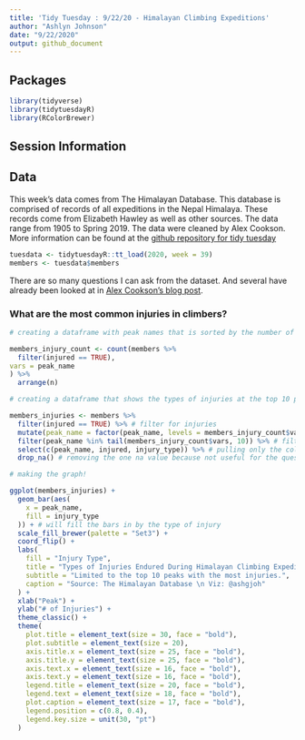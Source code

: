 ```yaml
---
title: 'Tidy Tuesday : 9/22/20 - Himalayan Climbing Expeditions'
author: "Ashlyn Johnson"
date: "9/22/2020"
output: github_document
---
```


## Packages
```r
library(tidyverse)
library(tidytuesdayR)
library(RColorBrewer)
```


## Session Information

## Data   

This week's data comes from The Himalayan Database. This database is comprised of records of all expeditions in the Nepal Himalaya. These records come from Elizabeth Hawley as well as other sources. The data range from 1905 to Spring 2019. The data were cleaned by Alex Cookson. More information can be found at the [github repository for tidy tuesday](https://github.com/rfordatascience/tidytuesday/blob/master/data/2020/2020-09-22/readme.md) 

```r
tuesdata <- tidytuesdayR::tt_load(2020, week = 39)
members <- tuesdata$members
```

There are so many questions I can ask from the dataset. And several have already been looked at in [Alex Cookson's blog post](https://www.alexcookson.com/post/analyzing-himalayan-peaks-first-ascents/). 

### What are the most common injuries in climbers? 

```r

# creating a dataframe with peak names that is sorted by the number of injuries at each peak

members_injury_count <- count(members %>%
  filter(injured == TRUE),
vars = peak_name
) %>%
  arrange(n)

# creating a dataframe that shows the types of injuries at the top 10 peaks for injuries

members_injuries <- members %>%
  filter(injured == TRUE) %>% # filter for injuries
  mutate(peak_name = factor(peak_name, levels = members_injury_count$vars, ordered = TRUE)) %>% # change peak_name variable into a factor
  filter(peak_name %in% tail(members_injury_count$vars, 10)) %>% # filter for top 10 peaks with the most recorded injuries
  select(c(peak_name, injured, injury_type)) %>% # pulling only the columns that I'll need for my visualization
  drop_na() # removing the one na value because not useful for the question we're asking

# making the graph!

ggplot(members_injuries) +
  geom_bar(aes(
    x = peak_name,
    fill = injury_type
  )) + # will fill the bars in by the type of injury
  scale_fill_brewer(palette = "Set3") +
  coord_flip() +
  labs(
    fill = "Injury Type",
    title = "Types of Injuries Endured During Himalayan Climbing Expeditions",
    subtitle = "Limited to the top 10 peaks with the most injuries.",
    caption = "Source: The Himalayan Database \n Viz: @ashgjoh"
  ) +
  xlab("Peak") +
  ylab("# of Injuries") +
  theme_classic() +
  theme(
    plot.title = element_text(size = 30, face = "bold"),
    plot.subtitle = element_text(size = 20),
    axis.title.x = element_text(size = 25, face = "bold"),
    axis.title.y = element_text(size = 25, face = "bold"),
    axis.text.x = element_text(size = 16, face = "bold"),
    axis.text.y = element_text(size = 16, face = "bold"),
    legend.title = element_text(size = 20, face = "bold"),
    legend.text = element_text(size = 18, face = "bold"),
    plot.caption = element_text(size = 17, face = "bold"),
    legend.position = c(0.8, 0.4),
    legend.key.size = unit(30, "pt")
  )

```

